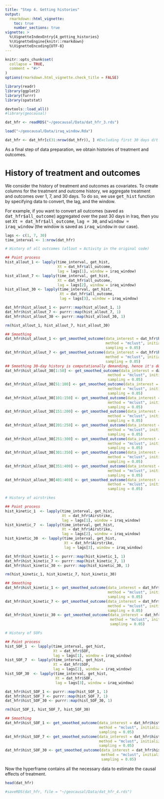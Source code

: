 ```yaml
---
title: "Step 4. Getting histories"
output: 
  rmarkdown::html_vignette:
    toc: true
    number_sections: true
vignette: >
  %\VignetteIndexEntry{4_getting_histories}
  %\VignetteEngine{knitr::rmarkdown}
  %\VignetteEncoding{UTF-8}
---
```


<style type = "text/css">
h1.title {
  font-size: 30px;
}
h1 { /* Header 1 */
  font-size: 26px;
}
h2 { /* Header 2 */
    font-size: 18px;
}
h3 { /* Header 3 */
  font-size: 16px;
}
div#TOC li {
    list-style:none;
    background-image:none;
    background-repeat:none;
    background-position:0; 
}
</style>

```r
knitr::opts_chunk$set(
  collapse = TRUE,
  comment = "#>"
)
options(rmarkdown.html_vignette.check_title = FALSE)

library(readr)
library(ggplot2)
library(furrr)
library(spatstat)
```

```r
devtools::load_all()
#library(geocausal)
```

```r
dat_hfr <- readRDS("~/geocausal/Data/dat_hfr_3.rds")

load("~/geocausal/Data/iraq_window.Rda")

dat_hfr <- dat_hfr[c(31:nrow(dat_hfr)), ] #Excluding first 30 days d/t blackout
```

As a final step of data preparation, we obtain histories of treatment and outcomes.

# History of treatment and outcomes

We consider the history of treatment and outcomes as covariates. To create columns for the treatment and outcome history, we aggregate treatment and outcomes over 1, 7, and 30 days. To do so, we use <tt>get_hist</tt> function by specifying data to convert, the lag, and the window. 

For example, if you want to convert all outcomes (saved as <tt>dat_hfr\$all_outcome</tt>) aggregated over the past 30 days in Iraq, then you set <tt>Xt = dat_hfr\$all_outcome</tt>, <tt>lag = 30</tt>, and <tt>window = iraq_window</tt> (the window is saved as <tt>iraq_window</tt> in our case).

```r
lags <- c(1, 7, 30)
time_interval <- 1:nrow(dat_hfr)

# History of all outcomes (allout = Activity in the original code)

## Point process
hist_allout_1 <- lapply(time_interval, get_hist,
                        Xt = dat_hfr$all_outcome,
                        lag = lags[1], window = iraq_window)
hist_allout_7 <- lapply(time_interval, get_hist,
                        Xt = dat_hfr$all_outcome,
                        lag = lags[2], window = iraq_window)
hist_allout_30 <- lapply(time_interval, get_hist,
                         Xt = dat_hfr$all_outcome,
                         lag = lags[3], window = iraq_window)

dat_hfr$hist_allout_1 <- purrr::map(hist_allout_1, 1)
dat_hfr$hist_allout_7 <- purrr::map(hist_allout_7, 1)
dat_hfr$hist_allout_30 <- purrr::map(hist_allout_30, 1)

rm(hist_allout_1, hist_allout_7, hist_allout_30)

## Smoothing
dat_hfr$hist_allout_1 <- get_smoothed_outcome(data_interest = dat_hfr$hist_allout_1,
                                              method = "mclust", initialization = TRUE,
                                              sampling = 0.05)
dat_hfr$hist_allout_7 <- get_smoothed_outcome(data_interest = dat_hfr$hist_allout_7,
                                              method = "mclust", initialization = TRUE,
                                              sampling = 0.05)
## Smoothing 30-day history is computationally demanding, hence it's done chunk by chunk
dat_hfr$hist_allout_30[1:50] <- get_smoothed_outcome(data_interest = dat_hfr$hist_allout_30[1:50],
                                               method = "mclust", initialization = TRUE,
                                               sampling = 0.05)
dat_hfr$hist_allout_30[51:100] <- get_smoothed_outcome(data_interest = dat_hfr$hist_allout_30[51:100],
                                               method = "mclust", initialization = TRUE,
                                               sampling = 0.05)
dat_hfr$hist_allout_30[101:150] <- get_smoothed_outcome(data_interest = dat_hfr$hist_allout_30[101:150],
                                               method = "mclust", initialization = TRUE,
                                               sampling = 0.05)
dat_hfr$hist_allout_30[151:200] <- get_smoothed_outcome(data_interest = dat_hfr$hist_allout_30[151:200],
                                               method = "mclust", initialization = TRUE,
                                               sampling = 0.05)
dat_hfr$hist_allout_30[201:250] <- get_smoothed_outcome(data_interest = dat_hfr$hist_allout_30[201:250],
                                               method = "mclust", initialization = TRUE,
                                               sampling = 0.05)
dat_hfr$hist_allout_30[251:300] <- get_smoothed_outcome(data_interest = dat_hfr$hist_allout_30[251:300],
                                               method = "mclust", initialization = TRUE,
                                               sampling = 0.05)
dat_hfr$hist_allout_30[301:350] <- get_smoothed_outcome(data_interest = dat_hfr$hist_allout_30[301:350],
                                               method = "mclust", initialization = TRUE,
                                               sampling = 0.05)
dat_hfr$hist_allout_30[351:400] <- get_smoothed_outcome(data_interest = dat_hfr$hist_allout_30[351:400],
                                               method = "mclust", initialization = TRUE,
                                               sampling = 0.05)
dat_hfr$hist_allout_30[401:469] <- get_smoothed_outcome(data_interest = dat_hfr$hist_allout_30[401:469],
                                               method = "mclust", initialization = TRUE,
                                               sampling = 0.05)
```

```r
# History of airstrikes

## Point process
hist_kinetic_1  <- lapply(time_interval, get_hist,
                          Xt = dat_hfr$Airstrike,
                          lag = lags[1], window = iraq_window)
hist_kinetic_7  <- lapply(time_interval, get_hist,
                          Xt = dat_hfr$Airstrike,
                          lag = lags[2], window = iraq_window)
hist_kinetic_30  <- lapply(time_interval, get_hist,
                           Xt = dat_hfr$Airstrike,
                           lag = lags[3], window = iraq_window)

dat_hfr$hist_kinetic_1 <- purrr::map(hist_kinetic_1, 1)
dat_hfr$hist_kinetic_7 <- purrr::map(hist_kinetic_7, 1)
dat_hfr$hist_kinetic_30 <- purrr::map(hist_kinetic_30, 1)

rm(hist_kinetic_1, hist_kinetic_7, hist_kinetic_30)

## Smoothing
dat_hfr$hist_kinetic_1 <- get_smoothed_outcome(data_interest = dat_hfr$hist_kinetic_1,
                                               method = "mclust", initialization = TRUE,
                                               sampling = 0.05)
dat_hfr$hist_kinetic_7 <- get_smoothed_outcome(data_interest = dat_hfr$hist_kinetic_7,
                                               method = "mclust", initialization = TRUE,
                                               sampling = 0.05)
dat_hfr$hist_kinetic_30 <- get_smoothed_outcome(data_interest = dat_hfr$hist_kinetic_30,
                                                method = "mclust", initialization = TRUE,
                                                sampling = 0.05)
```

```r
# History of SOFs

## Point process
hist_SOF_1  <- lapply(time_interval, get_hist,
                      Xt = dat_hfr$SOF,
                      lag = lags[1], window = iraq_window)
hist_SOF_7  <- lapply(time_interval, get_hist,
                      Xt = dat_hfr$SOF,
                      lag = lags[2], window = iraq_window)
hist_SOF_30  <- lapply(time_interval, get_hist,
                       Xt = dat_hfr$SOF,
                       lag = lags[3], window = iraq_window)

dat_hfr$hist_SOF_1 <- purrr::map(hist_SOF_1, 1)
dat_hfr$hist_SOF_7 <- purrr::map(hist_SOF_7, 1)
dat_hfr$hist_SOF_30 <- purrr::map(hist_SOF_30, 1)

rm(hist_SOF_1, hist_SOF_7, hist_SOF_30)

## Smoothing
dat_hfr$hist_SOF_1 <- get_smoothed_outcome(data_interest = dat_hfr$hist_SOF_1,
                                           method = "mclust", initialization = TRUE,
                                           sampling = 0.05)
dat_hfr$hist_SOF_7 <- get_smoothed_outcome(data_interest = dat_hfr$hist_SOF_7,
                                           method = "mclust", initialization = TRUE,
                                           sampling = 0.05)
dat_hfr$hist_SOF_30 <- get_smoothed_outcome(data_interest = dat_hfr$hist_SOF_30,
                                            method = "mclust", initialization = TRUE,
                                            sampling = 0.05)
```
Now the hyperframe contains all the necessary data to estimate the causal effects of treatment.

```r
head(dat_hfr)
```

```r
#saveRDS(dat_hfr, file = "~/geocausal/Data/dat_hfr_4.rds")
```